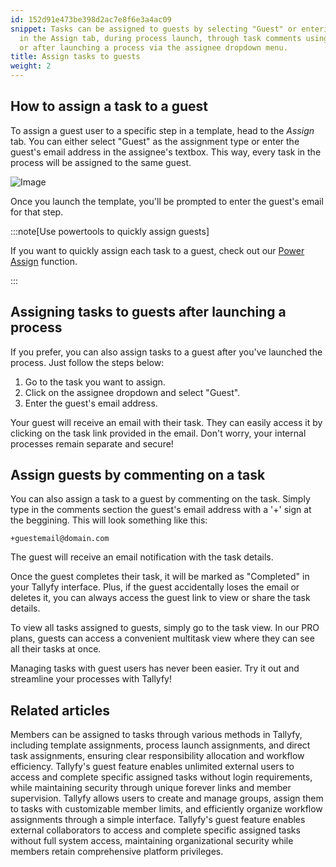 ```yaml
---
id: 152d91e473be398d2ac7e8f6e3a4ac09
snippet: Tasks can be assigned to guests by selecting "Guest" or entering their email
  in the Assign tab, during process launch, through task comments using '+email',
  or after launching a process via the assignee dropdown menu.
title: Assign tasks to guests
weight: 2
---
```


## How to assign a task to a guest

To assign a guest user to a specific step in a template, head to the _Assign_ tab. You can either select "Guest" as the assignment type or enter the guest's email address in the assignee's textbox. This way, every task in the process will be assigned to the same guest.

![Image](https://screenshots.tallyfy.com/tallyfy%2Fpro%2Fdesktop-light-add-guest-template.png)

Once you launch the template, you'll be prompted to enter the guest's email for that step.

:::note[Use powertools to quickly assign guests]

If you want to quickly assign each task to a guest, check out our [Power Assign](/products/pro/documenting/templates/how-can-power-tools-enhance-my-tallyfy-experience/) function.

:::

## Assigning tasks to guests after launching a process

If you prefer, you can also assign tasks to a guest after you've launched the process. Just follow the steps below:

1. Go to the task you want to assign.
2. Click on the assignee dropdown and select "Guest".
3. Enter the guest's email address.

Your guest will receive an email with their task. They can easily access it by clicking on the task link provided in the email. Don't worry, your internal processes remain separate and secure!

## Assign guests by commenting on a task

You can also assign a task to a guest by commenting on the task. Simply type in the comments section the guest's email address with a '+' sign at the beggining. This will look something like this:

```
+guestemail@domain.com

```

The guest will receive an email notification with the task details.

Once the guest completes their task, it will be marked as "Completed" in your Tallyfy interface. Plus, if the guest accidentally loses the email or deletes it, you can always access the guest link to view or share the task details.

To view all tasks assigned to guests, simply go to the task view. In our PRO plans, guests can access a convenient multitask view where they can see all their tasks at once.

Managing tasks with guest users has never been easier. Try it out and streamline your processes with Tallyfy!


## Related articles
<CardGrid>
<LinkTitleCard header="<b>Edit Task > Assign members or guests after launching</b>" href="/products/pro/tracking-and-tasks/tasks/edit-task/how-can-i-assign-members-to-tasks-in-tallyfy/" > Members can be assigned to tasks through various methods in Tallyfy, including template assignments, process launch assignments, and direct task assignments, ensuring clear responsibility allocation and workflow efficiency. </LinkTitleCard>
<LinkTitleCard header="<b>Documenting > Guests</b>" href="/products/pro/documenting/guests/" > Tallyfy's guest feature enables unlimited external users to access and complete specific assigned tasks without login requirements, while maintaining security through unique forever links and member supervision. </LinkTitleCard>
<LinkTitleCard header="<b>Groups > Create and assign groups</b>" href="/products/pro/documenting/groups/how-to-manage-groups-and-assign-tasks-in-tallyfy/" > Tallyfy allows users to create and manage groups, assign them to tasks with customizable member limits, and efficiently organize workflow assignments through a simple interface. </LinkTitleCard>
<LinkTitleCard header="<b>Guests > What is a guest</b>" href="/products/pro/documenting/guests/what-is-a-guest/" > Tallyfy's guest feature enables external collaborators to access and complete specific assigned tasks without full system access, maintaining organizational security while members retain comprehensive platform privileges. </LinkTitleCard>
</CardGrid>